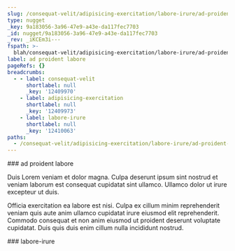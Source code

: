 ```yaml
---
slug: /consequat-velit/adipisicing-exercitation/labore-irure/ad-proident-labore
type: nugget
_key: 9a183056-3a96-47e9-a43e-da117fec7703
_id: nugget/9a183056-3a96-47e9-a43e-da117fec7703
_rev: _iKCEm3i---
fspath: >-
  blah/consequat-velit/adipisicing-exercitation/labore-irure/ad-proident-labore.md
label: ad proident labore
pageRefs: {}
breadcrumbs:
  - - label: consequat-velit
      shortlabel: null
      _key: '12409970'
    - label: adipisicing-exercitation
      shortlabel: null
      _key: '12409973'
    - label: labore-irure
      shortlabel: null
      _key: '12410063'
paths:
  - /consequat-velit/adipisicing-exercitation/labore-irure/ad-proident-labore
---
```


<NuggetArea>
<Nugget slug="/consequat-velit/adipisicing-exercitation/labore-irure/ad-proident-labore" type="nugget" _key="9a183056-3a96-47e9-a43e-da117fec7703" _id="nugget/9a183056-3a96-47e9-a43e-da117fec7703" _rev="_iKCEm3i---" fspath="blah/consequat-velit/adipisicing-exercitation/labore-irure/ad-proident-labore.md" label="ad proident labore" paths="/consequat-velit/adipisicing-exercitation/labore-irure/ad-proident-labore">
<NuggetBody>
### ad proident labore

Duis Lorem veniam et dolor magna. Culpa deserunt ipsum sint nostrud et veniam laborum est consequat cupidatat sint ullamco. Ullamco dolor ut irure excepteur ut duis.

Officia exercitation ea labore est nisi. Culpa ex cillum minim reprehenderit veniam quis aute anim ullamco cupidatat irure eiusmod elit reprehenderit. Commodo consequat et non anim eiusmod ut proident deserunt voluptate cupidatat. Duis quis duis enim cillum nulla incididunt nostrud.

</NuggetBody>
<Breadcrumbs>
<Crumbs>
<Crumb _key="12409970" label="consequat-velit" /><Crumb _key="12409973" label="adipisicing-exercitation" /><Crumb _key="12410063" label="labore-irure" />
</Crumbs>
</Breadcrumbs>
</Nugget>

<NuggetsInbound>
</NuggetsInbound>
<NuggetsOutbound>
</NuggetsOutbound>
</NuggetArea>
<PassagesInbound>
<Passage direction="inbound" type="passage" _key="12410063" _id="passage/12410063" _rev="_iKCEm3e--A" label="labore-irure" passage="labore-irure" fspath="blah/consequat-velit/adipisicing-exercitation/labore-irure" paths="/consequat-velit/adipisicing-exercitation/labore-irure" slug="/consequat-velit/adipisicing-exercitation/labore-irure">
<NuggetBody>
### labore-irure

</NuggetBody>
<Breadcrumbs>
<Crumbs>
<Crumb _key="12409970" label="consequat-velit" /><Crumb _key="12409973" label="adipisicing-exercitation" />
</Crumbs>
</Breadcrumbs>
</Passage>

</PassagesInbound>
<PassagesOutbound>
</PassagesOutbound>